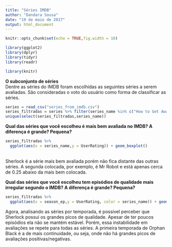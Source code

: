 ```yaml
---
title: "Séries IMDB"
author: "Dandara Sousa"
date: "19 de maio de 2017"
output: html_document
---
```


```r
knitr::opts_chunk$set(echo = TRUE,fig.width = 10)

```


```r
library(ggplot2)
library(dplyr)
library(tidyr)
library(readr)

library(knitr)
```
**O subconjunto de séries**
</br> Dentre as séries do IMDB foram escolhidas as seguintes séries a serem avaliadas. São consideradas o voto do usuário como forma de classificar as séries.
```r
series = read_csv("series_from_imdb.csv")
series_filtradas = series %>% filter(series_name %in% c("How to Get Away with Murder", "Mr Robot","Orphan Black","Sherlock"))
unique(select(series_filtradas,series_name))

```

**Qual das séries que você escolheu é mais bem avaliada no IMDB? A diferença é grande? Pequena?**
```r
series_filtradas %>%
  ggplot(aes(x = series_name,y = UserRating)) + geom_boxplot()
```
</br>Sherlock é a série mais bem avaliada porém não fica distante das outras séries. A segunda colocada, por exemplo, é Mr Robot e está apenas cerca de 0.25 abaixo da mais bem colocada.

**Qual das séries que você escolheu tem episódios de qualidade mais irregular segundo o IMDB? A diferença é grande? Pequena?**

```r
series_filtradas %>%
  ggplot(aes(x = season_ep,y = UserRating, color = series_name)) + geom_line() + facet_grid(series_name~season)
```
Agora, analisando as séries por temporada, é possível perceber que Sherlock possui os grandes picos de qualidade. Apesar de ter poucos episódios ela não se mantém estável. Porém, essa instabilidade em avaliações se repete para todas as séries. A primeira temporada de Orphan Black é a de mais continuidade, ou seja, onde não há grandes picos de avaliações positivas/negativas.